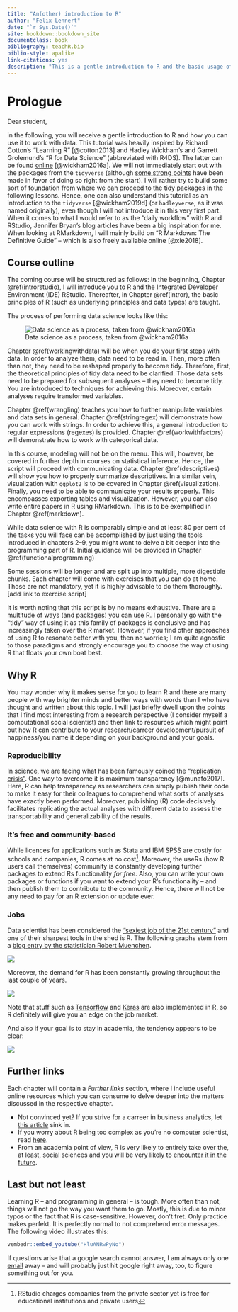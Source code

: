 ```yaml
--- 
title: "An(other) introduction to R"
author: "Felix Lennert"
date: "`r Sys.Date()`"
site: bookdown::bookdown_site
documentclass: book
bibliography: teachR.bib
biblio-style: apalike
link-citations: yes
description: "This is a gentle introduction to R and the basic usage of some tidyverse packages (dplyr, tidyr, ggplot2, forcats, stringr) for data manipulation and visualization."
---
```


# Prologue

Dear student,

in the following, you will receive a gentle introduction to R and how you can use it to work with data. This tutorial was heavily inspired by Richard Cotton's "Learning R" [@cotton2013] and Hadley Wickham's and Garrett Grolemund's "R for Data Science" (abbreviated with R4DS). The latter can be found [online](https://r4ds.had.co.nz) [@wickham2016a]. We will not immediately start out with the packages from the `tidyverse` (although [some strong points](http://varianceexplained.org/r/teach-tidyverse/) have been made in favor of doing so right from the start). I will rather try to build some sort of foundation from where we can proceed to the tidy packages in the following lessons. Hence, one can also understand this tutorial as an introduction to the `tidyverse` [@wickham2019d] (or `hadleyverse`, as it was named originally), even though I will not introduce it in this very first part. 
When it comes to what I would refer to as the "daily workflow" with R and RStudio, Jennifer Bryan's blog articles have been a big inspiration for me. When looking at RMarkdown, I will mainly build on "R Markdown: The Definitive Guide" -- which is also freely available online [@xie2018].

## Course outline

The coming course will be structured as follows: In the beginning, Chapter \@ref(introrstudio), I will introduce you to R and the Integrated Developer Environment (IDE) RStudio. Thereafter, in Chapter \@ref(intror), the basic principles of R (such as underlying principles and data types) are taught.  

The process of performing data science looks like this:

![Data science as a process, taken from @wickham2016a](figures/data-science-process.png)

Chapter \@ref(workingwithdata) will be when you do your first steps with data. In order to analyze them, data need to be read in. Then, more often than not, they need to be reshaped properly to become tidy. Therefore, first, the theoretical principles of tidy data need to be clarified. Those data sets need to be prepared for subsequent analyses -- they need to become tidy. You are introduced to techniques for achieving this. Moreover, certain analyses require transformed variables.

Chapter \@ref(wrangling) teaches you how to further manipulate variables and data sets in general. Chapter \@ref(stringregex) will demonstrate how you can work with strings. In order to achieve this, a general introduction to regular expressions (regexes) is provided. Chapter \@ref(workwithfactors) will demonstrate how to work with categorical data.

In this course, modeling will not be on the menu. This will, however, be covered in further depth in courses on statistical inference. Hence, the script will proceed with communicating data. Chapter \@ref(descriptives) will show you how to properly summarize descriptives. In a similar vein, visualization with `ggplot2` is to be covered in Chapter \@ref(visualization). Finally, you need to be able to communicate your results properly. This encompasses exporting tables and visualization. However, you can also write entire papers in R using RMarkdown. This is to be exemplified in Chapter \@ref(markdown).

While data science with R is comparably simple and at least 80 per cent of the tasks you will face can be accomplished by just using the tools introduced in chapters 2--9, you might want to delve a bit deeper into the programming part of R. Initial guidance will be provided in Chapter \@ref(functionalprogramming)

Some sessions will be longer and are split up into multiple, more digestible chunks. Each chapter will come with exercises that you can do at home. Those are not mandatory, yet it is highly advisable to do them thoroughly. [add link to exercise script]

It is worth noting that this script is by no means exhaustive. There are a multitude of ways (and packages) you can use R. I personally go with the "tidy" way of using it as this family of packages is conclusive and has increasingly taken over the R market. However, if you find other approaches of using R to resonate better with you, then no worries; I am quite agnostic to those paradigms and strongly encourage you to choose the way of using R that floats your own boat best.

## Why R

You may wonder why it makes sense for you to learn R and there are many people with way brighter minds and better ways with words than I who have thought and written about this topic. I will just briefly dwell upon the points that I find most interesting from a research perspective (I consider myself a computational social scientist) and then link to resources which might point out how R can contribute to your research/carreer development/pursuit of happiness/you name it depending on your background and your goals.

### Reproducibility

In science, we are facing what has been famously coined the ["replication crisis"](https://www.wired.com/story/social-science-reproducibility/). One way to overcome it is maximum transparency [@munafo2017]. Here, R can help transparency as researchers can simply publish their code to make it easy for their colleagues to comprehend what sorts of analyses have exactly been performed. Moreover, publishing (R) code decisively facilitates replicating the actual analyses with different data to assess the transportability and generalizability of the results. 

### It's free and community-based

While licences for applications such as Stata and IBM SPSS are costly for schools and companies, R comes at no cost^[RStudio charges companies from the private sector yet is free for educational institutions and private users]. Moreover, the useRs (how R users call themselves) community is constantly developing further packages to extend Rs functionality *for free*. Also, you can write your own packages or functions if you want to extend your R's functionality -- and then publish them to contribute to the community. Hence, there will not be any need to pay for an R extension or update ever. 

### Jobs 

Data scientist has been considered the ["sexiest job of the 21st century"](https://hbr.org/2012/10/data-scientist-the-sexiest-job-of-the-21st-century) and one of their sharpest tools in the shed is R. The following graphs stem from a [blog entry by the statistician Robert Muenchen](http://r4stats.com/articles/popularity/).

![](https://i2.wp.com/r4stats.com/wp-content/uploads/2019/05/Fig-1a-IndeedJobs-2019-1.png)

Moreover, the demand for R has been constantly growing throughout the last couple of years. 

![](https://i2.wp.com/r4stats.com/wp-content/uploads/2019/05/Fig-1c-IndeedJobs-2019.png)

Note that stuff such as [Tensorflow](https://tensorflow.rstudio.com) and [Keras](https://keras.rstudio.com) are also implemented in R, so R definitely will give you an edge on the job market. 

And also if your goal is to stay in academia, the tendency appears to be clear:

![](https://i2.wp.com/r4stats.com/wp-content/uploads/2017/06/Fig_2d_ScholarlyImpact2016.png)

## Further links

Each chapter will contain a *Further links* section, where I include useful online resources which you can consume to delve deeper into the matters discussed in the respective chapter.

* Not convinced yet? If you strive for a carreer in business analytics, let [this article](https://www.business-science.io/business/2020/12/17/six-reasons-to-use-R-for-business-2021.html) sink in. 
* If you worry about R being too complex as you're no computer scientist, read [here](https://www.dezyre.com/article/why-is-now-the-time-to-learn-r-programming/178). 
* From an academia point of view, R is very likely to entirely take over the, at least, social sciences and you will be very likely to [encounter it in the future](https://campus.sagepub.com/blog/why-universities-are-switching-to-r-for-social-science).

## Last but not least

Learning R -- and programming in general -- is tough. More often than not, things will not go the way you want them to go. Mostly, this is due to minor typos or the fact that R is case-sensitive. However, don't fret. Only practice makes perfekt. It is perfectly normal to not comprehend error messages. The following video illustrates this:

```r
vembedr::embed_youtube("HluANRwPyNo")
```

If questions arise that a google search cannot answer, I am always only one [email](mailto: FE.4970@emp.hhs.se) away -- and will probably just hit google right away, too, to figure something out for you.